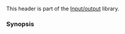 {{cpp/header/title|iomanip}}
{{cpp/header/navbar}}
This header is part of the [[cpp/io/manip|Input/output]] library.

{{dsc begin}}
{{dsc h1 | Functions}}
{{dsc inc | cpp/io/manip/dsc resetiosflags}}
{{dsc inc | cpp/io/manip/dsc setiosflags}}
{{dsc inc | cpp/io/manip/dsc setbase}}
{{dsc inc | cpp/io/manip/dsc setfill}}
{{dsc inc | cpp/io/manip/dsc setprecision}}
{{dsc inc | cpp/io/manip/dsc setw}}
{{dsc inc | cpp/io/manip/dsc get_money}}
{{dsc inc | cpp/io/manip/dsc put_money}}
{{dsc inc | cpp/io/manip/dsc get_time}}
{{dsc inc | cpp/io/manip/dsc put_time}}
{{dsc inc | cpp/io/manip/dsc quoted}}
{{dsc end}}

===Synopsis===
{{cpp/synopsis/iomanip}}

{{langlinks|ja|zh}}